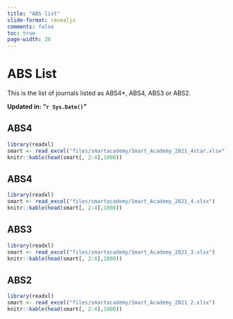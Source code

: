 ```yaml
---
title: "ABS list"
slide-format: revealjs
comments: false
toc: true
page-width: 20
---
```


# ABS List

This is the list of journals listed as ABS4\*, ABS4, ABS3 or ABS2.

**Updated in: "`r Sys.Date()`"**

## ABS4

```r
library(readxl)
smart <- read_excel("files/smartacademy/Smart_Academy_2021_4star.xlsx")
knitr::kable(head(smart[, 2:4],1000))
```

## ABS4

```r
library(readxl)
smart <- read_excel("files/smartacademy/Smart_Academy_2021_4.xlsx")
knitr::kable(head(smart[, 2:4],1000))
```

## ABS3

```r
library(readxl)
smart <- read_excel("files/smartacademy/Smart_Academy_2021_3.xlsx")
knitr::kable(head(smart[, 2:4],1000))
```

## ABS2

```r
library(readxl)
smart <- read_excel("files/smartacademy/Smart_Academy_2021_2.xlsx")
knitr::kable(head(smart[, 2:4],1000))
```



